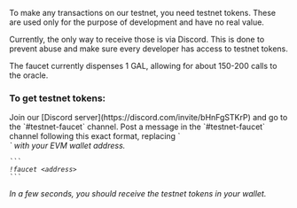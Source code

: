 To make any transactions on our testnet, you need testnet tokens. These are used only for the purpose of development and have no real value.

Currently, the only way to receive those is via Discord. This is done to prevent abuse and make sure every developer has access to testnet tokens.

The faucet currently dispenses 1 GAL, allowing for about 150-200 calls to the oracle.

### To get testnet tokens:

<Steps>
  <Step title="Join Discord">
    Join our [Discord server](https://discord.com/invite/bHnFgSTKrP) and go to the `#testnet-faucet` channel.
  </Step>
  <Step title="Post request">
    Post a message in the `#testnet-faucet` channel following this exact format, replacing `<address>` with your EVM wallet address.

    ```
    !faucet <address>
    ```
  </Step>
</Steps>

In a few seconds, you should receive the testnet tokens in your wallet.

